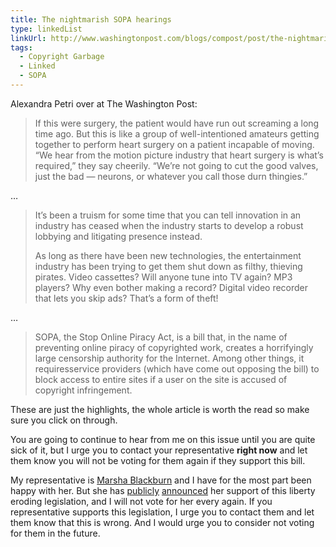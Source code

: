 ```yaml
---
title: The nightmarish SOPA hearings
type: linkedList
linkUrl: http://www.washingtonpost.com/blogs/compost/post/the-nightmarish-sopa-hearings/2011/12/15/gIQA47RUwO_blog.html
tags:
  - Copyright Garbage
  - Linked
  - SOPA
---
```


Alexandra Petri over at The Washington Post:

> If this were surgery, the patient would have run out screaming a long time ago. But this is like a group of well-intentioned amateurs getting together to perform heart surgery on a patient incapable of moving. “We hear from the motion picture industry that heart surgery is what’s required,” they say cheerily. “We’re not going to cut the good valves, just the bad — neurons, or whatever you call those durn thingies.”

…

> It’s been a truism for some time that you can tell innovation in an industry has ceased when the industry starts to develop a robust lobbying and litigating presence instead.
> 
> As long as there have been new technologies, the entertainment industry has been trying to get them shut down as filthy, thieving pirates. Video cassettes? Will anyone tune into TV again? MP3 players? Why even bother making a record? Digital video recorder that lets you skip ads? That’s a form of theft!

…

> SOPA, the Stop Online Piracy Act, is a bill that, in the name of preventing online piracy of copyrighted work, creates a horrifyingly large censorship authority for the Internet. Among other things, it requiresservice providers (which have come out opposing the bill) to block access to entire sites if a user on the site is accused of copyright infringement.

These are just the highlights, the whole article is worth the read so make sure you click on through.

You are going to continue to hear from me on this issue until you are quite sick of it, but I urge you to contact your representative **right now** and let them know you will not be voting for them again if they support this bill.

My representative is [Marsha Blackburn](http://blackburn.house.gov/) and I have for the most part been happy with her. But she has [publicly](http://www.rollcall.com/issues/57_74/marsha_blackburn_conservative_look_at_stop_online_piracy_act-211025-1.html) [announced](https://www.facebook.com/marshablackburn/posts/143950745714561) her support of this liberty eroding legislation, and I will not vote for her every again. If you representative supports this legislation, I urge you to contact them and let them know that this is wrong. And I would urge you to consider not voting for them in the future.
